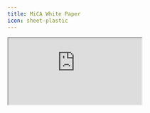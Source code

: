 ```yaml
---
title: MiCA White Paper
icon: sheet-plastic
---
```


<iframe
  src="https://orange-managing-gamefowl-150.mypinata.cloud/ipfs/bafybeihupknzzmxwkqvl4alxtopqx2rmasfcbzrxlkighxjuxrb6j2fv2y"
  title="MICA Whitepaper"
  className="w-full h-screen rounded-xl"
></iframe>
